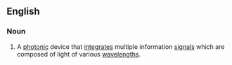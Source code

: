 ==English==
{{wikipedia}}

===Noun===
{{en-noun|head=[[integrated]] [[optical]] [[circuit]]}}

# A [[photonic]] device that [[integrates]] multiple information [[signals]] which are composed of light of various [[wavelengths]].